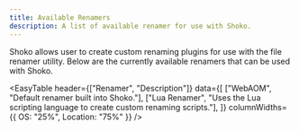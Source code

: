 ```yaml
---
title: Available Renamers
description: A list of available renamer for use with Shoko.
---
```



Shoko allows user to create custom renaming plugins for use with the file renamer utility. Below are the currently
available renamers that can be used with Shoko.

<EasyTable
    header={["Renamer", "Description"]}
    data={[
        ["WebAOM", "Default renamer built into Shoko."],
        ["Lua Renamer", "Uses the Lua scripting language to create custom renaming scripts."],
    ]}
    columnWidths={{ OS: "25%", Location: "75%" }}
/>